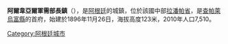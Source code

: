 '''阿爾韋亞爾軍需部長鎮'''（{{lang-es|Intendente Alvear}}），是[[阿根廷|阿根廷]]的城鎮，位於該國中部[[拉潘帕省|拉潘帕省]]，是[[查帕萊烏富縣|查帕萊烏富縣]]的首府，始建於1896年11月26日，海拔高度123米，2010年人口7,510。

{{coord|35|14|S|63|35|W|display=title|region:AR_type:city_source:GNS-enwiki}}

{{Argentina-geo-stub}}
[[Category:阿根廷城市|Category:阿根廷城市]]